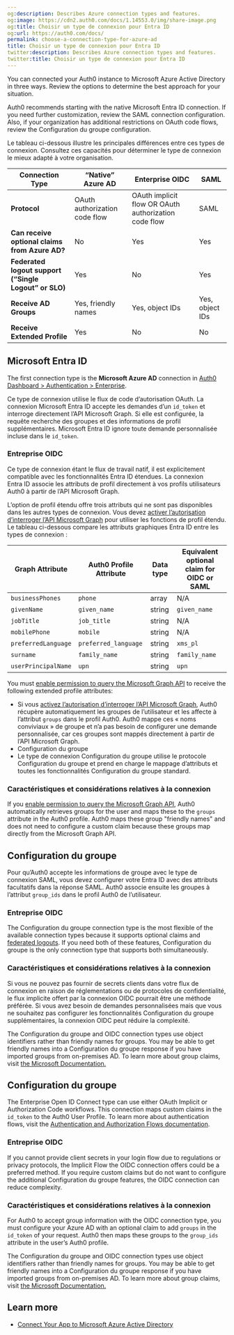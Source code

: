 ```yaml
---
og:description: Describes Azure connection types and features.
og:image: https://cdn2.auth0.com/docs/1.14553.0/img/share-image.png
og:title: Choisir un type de connexion pour Entra ID
og:url: https://auth0.com/docs/
permalink: choose-a-connection-type-for-azure-ad
title: Choisir un type de connexion pour Entra ID
twitter:description: Describes Azure connection types and features.
twitter:title: Choisir un type de connexion pour Entra ID
---
```


You can connected your Auth0 instance to Microsoft Azure Active Directory in three ways. Review the options to determine the best approach for your situation.

Auth0 recommends starting with the native Microsoft Entra ID connection. If you need further customization, review the <Tooltip tip="Security Assertion Markup Language (SAML): Standardized protocol allowing two parties to exchange authentication information without a password." cta="View Glossary" href="/docs/glossary?term=SAML">SAML</Tooltip> connection configuration. Also, if your organization has additional restrictions on <Tooltip tip="OAuth 2.0: Authorization framework that defines authorization protocols and workflows." cta="View Glossary" href="/docs/glossary?term=OAuth">OAuth</Tooltip> code flows, review the Configuration du groupe configuration.

Le tableau ci-dessous illustre les principales différences entre ces types de connexion. Consultez ces capacités pour déterminer le type de connexion le mieux adapté à votre organisation.

<table class="table"><thead>
<tr>
<th>Connection Type</th>
<th>“Native” Azure AD</th>
<th>Enterprise OIDC</th>
<th>SAML</th>
</tr>
</thead>
<tbody>
<tr>
<td><strong>Protocol</strong></td>
<td>OAuth authorization code flow</td>
<td>OAuth implicit flow OR OAuth authorization code flow</td>
<td>SAML</td>
</tr>
<tr>
<td><strong>Can receive optional claims from Azure AD?</strong></td>
<td>No</td>
<td>Yes</td>
<td>Yes</td>
</tr>
<tr>
<td><strong>Federated logout support (“Single Logout” or SLO)</strong></td>
<td>Yes</td>
<td>No</td>
<td>Yes</td>
</tr>
<tr>
<td><strong>Receive AD Groups</strong></td>
<td>Yes, friendly names</td>
<td>Yes, object IDs</td>
<td>Yes, object IDs</td>
</tr>
<tr>
<td><strong>Receive Extended Profile</strong></td>
<td>Yes</td>
<td>No</td>
<td>No</td>
</tr>
</tbody>
</table>

## Microsoft Entra ID

The first connection type is the **Microsoft Azure AD** connection in [Auth0 Dashboard > Authentication > Enterprise](https://manage.auth0.com/dashboard/#/connections/enterprise).

Ce type de connexion utilise le flux de code d’autorisation OAuth. La connexion Microsoft Entra ID accepte les demandes d’un `id_token` et interroge directement l’API Microsoft Graph. Si elle est configurée, la requête recherche des groupes et des informations de profil supplémentaires. Microsoft Entra ID ignore toute demande personnalisée incluse dans le `id_token`.

### Entreprise OIDC

Ce type de connexion étant le flux de travail natif, il est explicitement compatible avec les fonctionnalités Entra ID étendues. La connexion Entra ID associe les attributs de profil directement à vos profils utilisateurs Auth0 à partir de l’API Microsoft Graph.

L’option de profil étendu offre trois attributs qui ne sont pas disponibles dans les autres types de connexion. Vous devez [activer l’autorisation d’interroger l’API Microsoft Graph]() pour utiliser les fonctions de profil étendu. Le tableau ci-dessous compare les attributs graphiques Entra ID entre les types de connexion :

<table class="table"><thead>
<tr>
<th><strong>Graph Attribute</strong></th>
<th><strong>Auth0 Profile Attribute</strong></th>
<th><strong>Data type</strong></th>
<th><strong>Equivalent optional claim for OIDC or SAML</strong></th>
</tr>
</thead>
<tbody>
<tr>
<td><code>businessPhones</code></td>
<td><code>phone</code></td>
<td>array</td>
<td>N/A</td>
</tr>
<tr>
<td><code>givenName</code></td>
<td><code>given_name</code></td>
<td>string</td>
<td><code>given_name</code></td>
</tr>
<tr>
<td><code>jobTitle</code></td>
<td><code>job_title</code></td>
<td>string</td>
<td>N/A</td>
</tr>
<tr>
<td><code>mobilePhone</code></td>
<td><code>mobile</code></td>
<td>string</td>
<td>N/A</td>
</tr>
<tr>
<td><code>preferredLanguage</code></td>
<td><code>preferred_language</code></td>
<td>string</td>
<td><code>xms_pl</code></td>
</tr>
<tr>
<td><code>surname</code></td>
<td><code>family_name</code></td>
<td>string</td>
<td><code>family_name</code></td>
</tr>
<tr>
<td><code>userPrincipalName</code></td>
<td><code>upn</code></td>
<td>string</td>
<td><code>upn</code></td>
</tr>
</tbody>
</table>

You must [enable permission to query the Microsoft Graph API](/docs/authenticate/identity-providers/enterprise-identity-providers/azure-active-directory/v2#add-permissions) to receive the following extended profile attributes:

* Si vous [activez l’autorisation d’interroger l’API Microsoft Graph](), Auth0 récupère automatiquement les groupes de l’utilisateur et les affecte à l’attribut `groups` dans le profil Auth0. Auth0 mappe ces « noms conviviaux » de groupe et n’a pas besoin de configurer une demande personnalisée, car ces groupes sont mappés directement à partir de l’API Microsoft Graph.
* Configuration du groupe
* Le type de connexion Configuration du groupe utilise le protocole Configuration du groupe et prend en charge le mappage d’attributs et toutes les fonctionnalités Configuration du groupe standard.

### Caractéristiques et considérations relatives à la connexion

If you [enable permission to query the Microsoft Graph API](/docs/authenticate/identity-providers/enterprise-identity-providers/azure-active-directory/v2#add-permissions), Auth0 automatically retrieves groups for the user and maps these to the `groups` attribute in the Auth0 profile. Auth0 maps these group "friendly names" and does not need to configure a custom claim because these groups map directly from the Microsoft Graph API.

## Configuration du groupe

Pour qu’Auth0 accepte les informations de groupe avec le type de connexion SAML, vous devez configurer votre Entra ID avec des attributs facultatifs dans la réponse SAML. Auth0 associe ensuite les groupes à l’attribut `group_ids` dans le profil Auth0 de l’utilisateur.

### Entreprise OIDC

The Configuration du groupe connection type is the most flexible of the available connection types because it supports optional claims and [federated logouts](https://docs.microsoft.com/en-us/azure/active-directory/develop/single-sign-out-saml-protocol). If you need both of these features, Configuration du groupe is the only connection type that supports both simultaneously.

### Caractéristiques et considérations relatives à la connexion

Si vous ne pouvez pas fournir de secrets clients dans votre flux de connexion en raison de réglementations ou de protocoles de confidentialité, le flux implicite offert par la connexion OIDC pourrait être une méthode préférée. Si vous avez besoin de demandes personnalisées mais que vous ne souhaitez pas configurer les fonctionnalités Configuration du groupe supplémentaires, la connexion OIDC peut réduire la complexité.

<Callout icon="file-lines" color="#0EA5E9" iconType="regular">

The Configuration du groupe and OIDC connection types use object identifiers rather than friendly names for groups. You may be able to get friendly names into a Configuration du groupe response if you have imported groups from on-premises AD. To learn more about group claims, visit [the Microsoft Documentation.](https://docs.microsoft.com/en-us/azure/active-directory/hybrid/how-to-connect-fed-group-claims)

</Callout>

## Configuration du groupe

The Enterprise Open ID Connect type can use either OAuth Implicit or Authorization Code workflows. This connection maps custom claims in the `id_token` to the Auth0 User Profile. To learn more about authentication flows, visit the [Authentication and Authorization Flows documentation](/docs/get-started/authentication-and-authorization-flow).

### Entreprise OIDC

If you cannot provide <Tooltip tip="Client Secret: Secret used by a client (application) to authenticate with the Authorization Server; it should be known to only the client and the Authorization Server and must be sufficiently random to not be guessable." cta="View Glossary" href="/docs/glossary?term=client+secrets">client secrets</Tooltip> in your login flow due to regulations or privacy protocols, the Implicit Flow the OIDC connection offers could be a preferred method. If you require custom claims but do not want to configure the additional Configuration du groupe features, the OIDC connection can reduce complexity.

### Caractéristiques et considérations relatives à la connexion

For Auth0 to accept group information with the OIDC connection type, you must configure your Azure AD with an optional claim to add `groups` in the `id_token` of your request. Auth0 then maps these groups to the `group_ids` attribute in the user’s Auth0 profile.

<Callout icon="file-lines" color="#0EA5E9" iconType="regular">

The Configuration du groupe and OIDC connection types use object identifiers rather than friendly names for groups. You may be able to get friendly names into a Configuration du groupe response if you have imported groups from on-premises AD. To learn more about group claims, visit [the Microsoft Documentation.](https://docs.microsoft.com/en-us/azure/active-directory/hybrid/how-to-connect-fed-group-claims)

</Callout>

## Learn more

* [Connect Your App to Microsoft Azure Active Directory](/docs/authenticate/identity-providers/enterprise-identity-providers/azure-active-directory/v2)